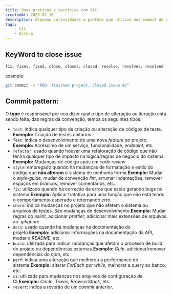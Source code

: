 ```yaml
---
title: Boas praticas e tecnicias com Git
createdAt: 2023-02-16
description: Algumas curiosidades e padrões que utilizo nos commit do git
tags:
    - Git
    - Github
---
```


## KeyWord to close issue

```text
fix, fixes, fixed, close, closes, closed, resolve, resolves, resolved
```

example:

```bash
git commit -m "POO: finished project, closed issue #2"
```

## Commit pattern:

O **type** é responsável por nos dizer qual o tipo de alteração ou iteração está sendo feita, das regras da convenção, temos os seguintes tipos:

- `test`: indica qualquer tipo de criação ou alteração de códigos de teste. **Exemplo:** Criação de testes unitários.
- `feat`: indica o desenvolvimento de uma nova *feature a*o projeto. **Exemplo:** Acréscimo de um serviço, funcionalidade, *endpoint*, etc.
- `refactor`: usado quando houver uma refatoração de código que não tenha qualquer tipo de impacto na lógica/regras de negócio do sistema. **Exemplo:** Mudanças de código após um *code review*
- `style`: empregado quando há mudanças de formatação e estilo do código que **não alteram** o sistema de nenhuma forma.**Exemplo:** Mudar o *style-guide*, mudar de convenção *lint*, arrumar indentações, remover espaços em brancos, remover comentários, etc..
- `fix`: utilizado quando há correção de erros que estão gerando bugs no sistema.**Exemplo:** Aplicar tratativa para uma função que não está tendo o comportamento esperado e retornando erro.
- `chore`: indica mudanças no projeto que não afetem o sistema ou arquivos de testes. São mudanças de desenvolvimento.**Exemplo:** Mudar regras do *eslint*, adicionar *prettier*, adicionar mais extensões de arquivos ao .*gitignore*
- `docs`: usado quando há mudanças na documentação do projeto.**Exemplo:** adicionar informações na documentação da API, mudar o *README*, etc.
- `build`: utilizada para indicar mudanças que afetam o processo de build do projeto ou dependências externas.**Exemplo:** *Gulp*, adicionar/remover dependências do *npm*, etc.
- `perf`: indica uma alteração que melhorou a performance do sistema.**Exemplo:** alterar *ForEach* por *while*, melhorar a query ao banco, etc.
- `ci`: utilizada para mudanças nos arquivos de configuração de CI.**Exemplo:** *Circle*, *Travis*, *BrowserStack*, etc.
- `revert`: indica a reverão de um *commit* anterior.
